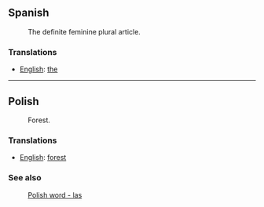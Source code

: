 == Spanish ==
:The definite feminine plural article.

=== Translations ===
*[[English]]: [[the]]

-----

== Polish ==
:Forest.

=== Translations ===
*[[English]]: [[forest]]

=== See also ===
:[[Polish word - las]]
